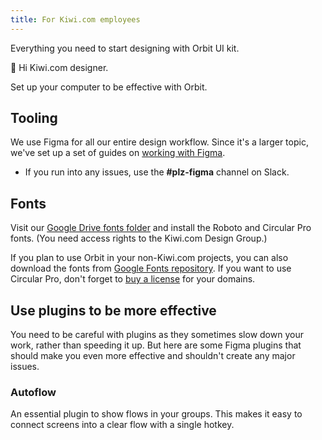 ```yaml
---
title: For Kiwi.com employees
---
```


Everything you need to start designing with Orbit UI kit.

👋 Hi Kiwi.com designer.

Set up your computer to be effective with Orbit.

## Tooling

We use Figma for all our entire design workflow.
Since it's a larger topic, we've set up a set of guides on [working with Figma](https://orbit.kiwi/?page_id=7603).

- If you run into any issues, use the **\#plz-figma** channel on Slack.

## Fonts

Visit our [Google Drive fonts folder](https://drive.google.com/drive/folders/1OPfejT5Z0OQpSRyv4Ul4jFdlgXP-Chij) and install the Roboto and Circular Pro fonts.
(You need access rights to the Kiwi.com Design Group.)

<FancyLink
  title="Download fonts on Google Drive"
  href="https://drive.google.com/drive/folders/1OPfejT5Z0OQpSRyv4Ul4jFdlgXP-Chij"
  icon="google"
/>


If you plan to use Orbit in your non-Kiwi.com projects,
you can also download the fonts from [Google Fonts repository](https://fonts.google.com/specimen/Roboto).
If you want to use Circular Pro, don't forget to [buy a license](https://lineto.com/the+fonts/font+categories/text+fonts/circular/) for your domains.

## Use plugins to be more effective

You need to be careful with plugins as they sometimes slow down your work, rather than speeding it up.
But here are some Figma plugins that should make you even more effective and shouldn't create any major issues.

### Autoflow

An essential plugin to show flows in your groups.
This makes it easy to connect screens into a clear flow with a single hotkey.

<FancyLink
  title="Get Autoflow"
  href="https://www.figma.com/community/plugin/733902567457592893/Autoflow"
/>

